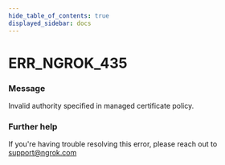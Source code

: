 ```yaml
---
hide_table_of_contents: true
displayed_sidebar: docs
---
```



# ERR_NGROK_435

### Message

Invalid authority specified in managed certificate policy.

### Further help

If you're having trouble resolving this error, please reach out to [support@ngrok.com](mailto:support@ngrok.com?subject=Help%20with%20ERR_NGROK_435)

<ErrorDetails error="err_ngrok_435" />
